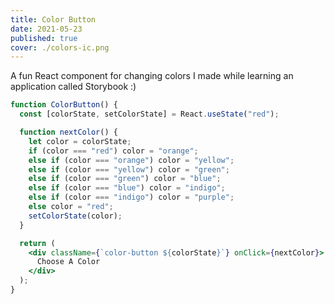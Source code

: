 ```yaml
---
title: Color Button
date: 2021-05-23
published: true
cover: ./colors-ic.png
---
```


A fun React component for changing colors I made while learning an application called Storybook :)

```jsx react-live
function ColorButton() {
  const [colorState, setColorState] = React.useState("red");

  function nextColor() {
    let color = colorState;
    if (color === "red") color = "orange";
    else if (color === "orange") color = "yellow";
    else if (color === "yellow") color = "green";
    else if (color === "green") color = "blue";
    else if (color === "blue") color = "indigo";
    else if (color === "indigo") color = "purple";
    else color = "red";
    setColorState(color);
  }

  return (
    <div className={`color-button ${colorState}`} onClick={nextColor}>
      Choose A Color
    </div>
  );
}
```
